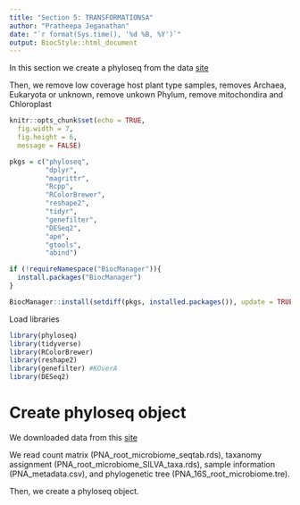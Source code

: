 ```yaml
---
title: "Section 5: TRANSFORMATIONSA"
author: "Pratheepa Jeganathan"
date: "`r format(Sys.time(), '%d %B, %Y')`"
output: BiocStyle::html_document
---
```



In this section we create a phyloseq from the data [site](https://figshare.com/articles/Chloroplast_sequence_variation_and_the_efficacy_of_peptide_nucleic_acids_for_blocking_host_amplification_in_plant_microbiome_studies/5948419/1)


Then, we remove low coverage host plant type samples, removes Archaea, Eukaryota or unknown, remove unkown Phylum, remove mitochondira and Chloroplast


```r
knitr::opts_chunk$set(echo = TRUE, 
  fig.width = 7, 
  fig.height = 6, 
  message = FALSE)
```

```r
pkgs = c("phyloseq", 
         "dplyr", 
         "magrittr", 
         "Rcpp", 
         "RColorBrewer",
         "reshape2", 
         "tidyr", 
         "genefilter", 
         "DESeq2", 
         "ape", 
         "gtools", 
         "abind")

if (!requireNamespace("BiocManager")){
  install.packages("BiocManager")
}

BiocManager::install(setdiff(pkgs, installed.packages()), update = TRUE)
```


Load libraries

```r
library(phyloseq)
library(tidyverse)
library(RColorBrewer)
library(reshape2)
library(genefilter) #KOverA
library(DESeq2)
```

# Create phyloseq object

We downloaded data from this [site](https://figshare.com/articles/Chloroplast_sequence_variation_and_the_efficacy_of_peptide_nucleic_acids_for_blocking_host_amplification_in_plant_microbiome_studies/5948419/1)

We read count matrix (PNA_root_microbiome_seqtab.rds), taxanomy assignment (PNA_root_microbiome_SILVA_taxa.rds), sample information (PNA_metadata.csv), and phylogenetic tree (PNA_16S_root_microbiome.tre).

Then, we create a phyloseq object.

